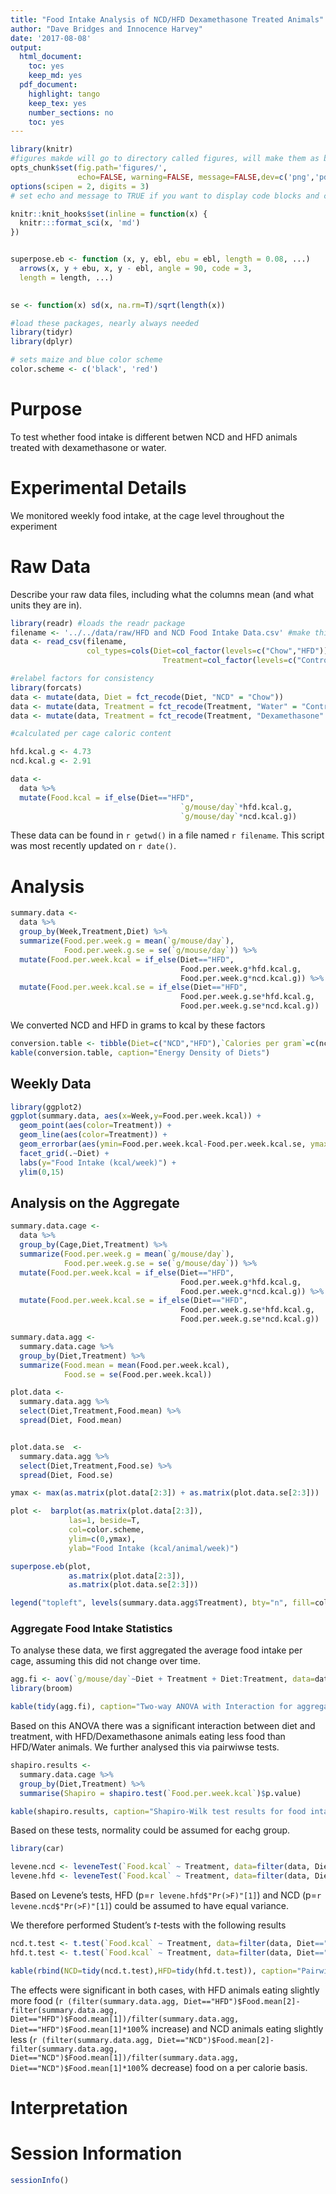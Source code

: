 ```yaml
---
title: "Food Intake Analysis of NCD/HFD Dexamethasone Treated Animals"
author: "Dave Bridges and Innocence Harvey"
date: '2017-08-08'
output:
  html_document:
    toc: yes
    keep_md: yes
  pdf_document:
    highlight: tango
    keep_tex: yes
    number_sections: no
    toc: yes
---
```


```r
library(knitr)
#figures makde will go to directory called figures, will make them as both png and pdf files 
opts_chunk$set(fig.path='figures/',
               echo=FALSE, warning=FALSE, message=FALSE,dev=c('png','pdf'))
options(scipen = 2, digits = 3)
# set echo and message to TRUE if you want to display code blocks and code output respectively

knitr::knit_hooks$set(inline = function(x) {
  knitr:::format_sci(x, 'md')
})


superpose.eb <- function (x, y, ebl, ebu = ebl, length = 0.08, ...)
  arrows(x, y + ebu, x, y - ebl, angle = 90, code = 3,
  length = length, ...)

  
se <- function(x) sd(x, na.rm=T)/sqrt(length(x))

#load these packages, nearly always needed
library(tidyr)
library(dplyr)

# sets maize and blue color scheme
color.scheme <- c('black', 'red')
```

# Purpose

To test whether food intake is different betwen NCD and HFD animals treated with dexamethasone or water.

# Experimental Details

We monitored weekly food intake, at the cage level throughout the experiment

# Raw Data

Describe your raw data files, including what the columns mean (and what units they are in).

```r
library(readr) #loads the readr package
filename <- '../../data/raw/HFD and NCD Food Intake Data.csv' #make this a separate line, you can use any variable you want
data <- read_csv(filename,
                 col_types=cols(Diet=col_factor(levels=c("Chow","HFD")),
                                  Treatment=col_factor(levels=c("Control","Dex"))))

#relabel factors for consistency
library(forcats)
data <- mutate(data, Diet = fct_recode(Diet, "NCD" = "Chow"))
data <- mutate(data, Treatment = fct_recode(Treatment, "Water" = "Control"))
data <- mutate(data, Treatment = fct_recode(Treatment, "Dexamethasone" = "Dex"))

#calculated per cage caloric content

hfd.kcal.g <- 4.73
ncd.kcal.g <- 2.91

data <- 
  data %>%
  mutate(Food.kcal = if_else(Diet=="HFD",
                                      `g/mouse/day`*hfd.kcal.g,
                                      `g/mouse/day`*ncd.kcal.g))
```

These data can be found in `r getwd()` in a file named `r filename`.  This script was most recently updated on `r date()`.

# Analysis

```r

summary.data <-
  data %>%
  group_by(Week,Treatment,Diet) %>%
  summarize(Food.per.week.g = mean(`g/mouse/day`),
            Food.per.week.g.se = se(`g/mouse/day`)) %>%
  mutate(Food.per.week.kcal = if_else(Diet=="HFD",
                                      Food.per.week.g*hfd.kcal.g,
                                      Food.per.week.g*ncd.kcal.g)) %>% 
  mutate(Food.per.week.kcal.se = if_else(Diet=="HFD",
                                      Food.per.week.g.se*hfd.kcal.g,
                                      Food.per.week.g.se*ncd.kcal.g))
```

We converted NCD and HFD in grams to kcal by these factors

```r
conversion.table <- tibble(Diet=c("NCD","HFD"),`Calories per gram`=c(ncd.kcal.g,hfd.kcal.g))
kable(conversion.table, caption="Energy Density of Diets")
```

## Weekly Data

```r
library(ggplot2)
ggplot(summary.data, aes(x=Week,y=Food.per.week.kcal)) +
  geom_point(aes(color=Treatment)) +
  geom_line(aes(color=Treatment)) +
  geom_errorbar(aes(ymin=Food.per.week.kcal-Food.per.week.kcal.se, ymax=Food.per.week.kcal+Food.per.week.kcal.se ,color=Treatment)) +
  facet_grid(.~Diet) + 
  labs(y="Food Intake (kcal/week)") +
  ylim(0,15)
```

## Analysis on the Aggregate

```r
summary.data.cage <-
  data %>%
  group_by(Cage,Diet,Treatment) %>%
  summarize(Food.per.week.g = mean(`g/mouse/day`),
            Food.per.week.g.se = se(`g/mouse/day`)) %>%
  mutate(Food.per.week.kcal = if_else(Diet=="HFD",
                                      Food.per.week.g*hfd.kcal.g,
                                      Food.per.week.g*ncd.kcal.g)) %>% 
  mutate(Food.per.week.kcal.se = if_else(Diet=="HFD",
                                      Food.per.week.g.se*hfd.kcal.g,
                                      Food.per.week.g.se*ncd.kcal.g))

summary.data.agg <-
  summary.data.cage %>%
  group_by(Diet,Treatment) %>%
  summarize(Food.mean = mean(Food.per.week.kcal),
            Food.se = se(Food.per.week.kcal))

plot.data <- 
  summary.data.agg %>%
  select(Diet,Treatment,Food.mean) %>%
  spread(Diet, Food.mean)


plot.data.se  <- 
  summary.data.agg %>%
  select(Diet,Treatment,Food.se) %>%
  spread(Diet, Food.se)

ymax <- max(as.matrix(plot.data[2:3]) + as.matrix(plot.data.se[2:3]))

plot <-  barplot(as.matrix(plot.data[2:3]),
             las=1, beside=T,
             col=color.scheme,
             ylim=c(0,ymax),
             ylab="Food Intake (kcal/animal/week)")

superpose.eb(plot,
             as.matrix(plot.data[2:3]),
             as.matrix(plot.data.se[2:3]))

legend("topleft", levels(summary.data.agg$Treatment), bty="n", fill=color.scheme)
```

### Aggregate Food Intake Statistics

To analyse these data, we first aggregated the average food intake per cage, assuming this did not change over time.

```r
agg.fi <- aov(`g/mouse/day`~Diet + Treatment + Diet:Treatment, data=data)
library(broom)

kable(tidy(agg.fi), caption="Two-way ANOVA with Interaction for aggregated food intake.")
```

Based on this ANOVA there was a significant interaction between diet and treatment, with HFD/Dexamethasone animals eating less food than HFD/Water animals.  We further analysed this via pairwiwse tests.

```r
shapiro.results <-
  summary.data.cage %>%
  group_by(Diet,Treatment) %>%
  summarise(Shapiro = shapiro.test(`Food.per.week.kcal`)$p.value)

kable(shapiro.results, caption="Shapiro-Wilk test results for food intake groups")
```

Based on these tests, normality could be assumed for eachg group.

```r
library(car)

levene.ncd <- leveneTest(`Food.kcal` ~ Treatment, data=filter(data, Diet=="NCD"))
levene.hfd <- leveneTest(`Food.kcal` ~ Treatment, data=filter(data, Diet=="HFD"))
```
Based on Levene's tests, HFD (p=`r levene.hfd$"Pr(>F)"[1]`) and NCD (p=`r levene.ncd$"Pr(>F)"[1]`) could be assumed to have equal variance.

We therefore performed Student's *t*-tests with the following results

```r
ncd.t.test <- t.test(`Food.kcal` ~ Treatment, data=filter(data, Diet=="NCD"), var.equal=T)
hfd.t.test <- t.test(`Food.kcal` ~ Treatment, data=filter(data, Diet=="HFD"), var.equal=T)

kable(rbind(NCD=tidy(ncd.t.test),HFD=tidy(hfd.t.test)), caption="Pairwise Student's t-test for the effects of dexamethasone on food intake")
```

The effects were significant in both cases, with HFD animals eating slightly more food (`r (filter(summary.data.agg, Diet=="HFD")$Food.mean[2]-filter(summary.data.agg, Diet=="HFD")$Food.mean[1])/filter(summary.data.agg, Diet=="HFD")$Food.mean[1]*100`% increase) and NCD animals eating slightly less (`r (filter(summary.data.agg, Diet=="NCD")$Food.mean[2]-filter(summary.data.agg, Diet=="NCD")$Food.mean[1])/filter(summary.data.agg, Diet=="NCD")$Food.mean[1]*100`% decrease) food on a per calorie basis.

# Interpretation



# Session Information

```r
sessionInfo()
```